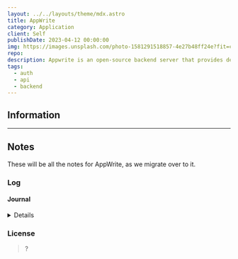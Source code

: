 ```yaml
---
layout: ../../layouts/theme/mdx.astro
title: AppWrite
category: Application
client: Self
publishDate: 2023-04-12 00:00:00
img: https://images.unsplash.com/photo-1581291518857-4e27b48ff24e?fit=crop&w=1400&h=700&q=75
repo:
description: Appwrite is an open-source backend server that provides developers with core APIs to build applications. It is self-hosted and can run on any operating system. Appwrite aims to simplify backend development for developers.
tags:
  - auth
  - api
  - backend
---
```




## Information

---

## Notes

These will be all the notes for AppWrite, as we migrate over to it.

### Log

#### Journal

<Details data="2023-04-12">
Starting the mdx sheet for AppWrite. I will try to include all the reference material here.
</Details>

### License

> ?